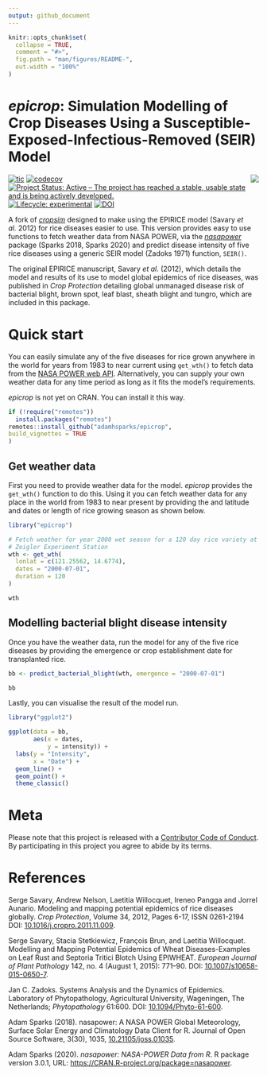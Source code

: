 ```yaml
---
output: github_document
---
```


<!-- README.md is generated from README.Rmd. Please edit that file -->

```r
knitr::opts_chunk$set(
  collapse = TRUE,
  comment = "#>",
  fig.path = "man/figures/README-",
  out.width = "100%"
)
```

# _epicrop_: Simulation Modelling of Crop Diseases Using a Susceptible-Exposed-Infectious-Removed (SEIR) Model

<img align="right" src="man/figures/logo.png">

<!-- badges: start -->

[![tic](https://github.com/adamhsparks/epicrop/workflows/tic/badge.svg?branch=main)](https://github.com/adamhsparks/epicrop/actions)
[![codecov](https://codecov.io/gh/adamhsparks/epicrop/branch/main/graph/badge.svg?token=NWrKsX9MaP)](https://codecov.io/gh/adamhsparks/epicrop)
[![Project Status: Active – The project has reached a stable, usable state and is being actively developed.](https://www.repostatus.org/badges/latest/active.svg)](https://www.repostatus.org/#active)
[![Lifecycle: experimental](https://img.shields.io/badge/lifecycle-experimental-orange.svg)](https://lifecycle.r-lib.org/articles/stages.html#experimental)
[![DOI](https://zenodo.org/badge/58613738.svg)](https://zenodo.org/badge/latestdoi/58613738)
<!-- badges: end -->

A fork of [_cropsim_](https://r-forge.r-project.org/R/?group_id=335) designed to make using the EPIRICE model (Savary _et al._ 2012) for rice diseases easier to use.
This version provides easy to use functions to fetch weather data from NASA POWER, via the [_nasapower_](https://cran.r-project.org/package=nasapower) package (Sparks 2018, Sparks 2020) and predict disease intensity of five rice diseases using a generic SEIR model (Zadoks 1971) function, `SEIR()`.

The original EPIRICE manuscript, Savary _et al._ (2012), which details the model and results of its use to model global epidemics of rice diseases, was published in _Crop Protection_ detailing global unmanaged disease risk of bacterial blight, brown spot, leaf blast, sheath blight and tungro, which are included in this package.

# Quick start

You can easily simulate any of the five diseases for rice grown anywhere in the world for years from 1983 to near current using `get_wth()` to fetch data from the [NASA POWER web API](https://power.larc.nasa.gov).
Alternatively, you can supply your own weather data for any time period as long as it fits the model’s requirements.

_epicrop_ is not yet on CRAN. You can install it this way.

``` r
if (!require("remotes"))
  install.packages("remotes")
remotes::install_github("adamhsparks/epicrop",
build_vignettes = TRUE
)
```

## Get weather data

First you need to provide weather data for the model. _epicrop_ provides the `get_wth()` function to do this.
Using it you can fetch weather data for any place in the world from 1983 to near present by providing the and latitude and dates or length of rice growing season as shown below.

```r
library("epicrop")

# Fetch weather for year 2000 wet season for a 120 day rice variety at the IRRI
# Zeigler Experiment Station
wth <- get_wth(
  lonlat = c(121.25562, 14.6774),
  dates = "2000-07-01",
  duration = 120
)

wth
```

## Modelling bacterial blight disease intensity

Once you have the weather data, run the model for any of the five rice diseases by providing the emergence or crop establishment date for transplanted rice.

```r
bb <- predict_bacterial_blight(wth, emergence = "2000-07-01")

bb
```


Lastly, you can visualise the result of the model run.

```r
library("ggplot2")

ggplot(data = bb,
       aes(x = dates,
           y = intensity)) +
  labs(y = "Intensity",
       x = "Date") +
  geom_line() +
  geom_point() +
  theme_classic()
```

# Meta

Please note that this project is released with a [Contributor Code of Conduct](CONDUCT.md).
By participating in this project you agree to abide by its terms.

# References

Serge Savary, Andrew Nelson, Laetitia Willocquet, Ireneo Pangga and Jorrel Aunario. Modeling and mapping potential epidemics of rice diseases globally. _Crop Protection_, Volume 34, 2012, Pages 6-17, ISSN 0261-2194 DOI: [10.1016/j.cropro.2011.11.009](https://doi.org/10.1016/j.cropro.2011.11.009).

Serge Savary, Stacia Stetkiewicz, François Brun, and Laetitia Willocquet. Modelling and Mapping Potential Epidemics of Wheat Diseases-Examples on Leaf Rust and Septoria Tritici Blotch Using EPIWHEAT. _European Journal of Plant Pathology_ 142, no. 4 (August 1, 2015): 771–90. DOI: [10.1007/s10658-015-0650-7](https://doi.org/10.1007/s10658-015-0650-7).

Jan C. Zadoks. Systems Analysis and the Dynamics of Epidemics. Laboratory of Phytopathology, Agricultural University, Wageningen, The Netherlands; _Phytopathology_ 61:600. DOI: [10.1094/Phyto-61-600](https://doi.org/10.1094/Phyto-61-600).

Adam Sparks (2018). nasapower: A NASA POWER Global Meteorology, Surface Solar Energy and Climatology Data Client for R. Journal of Open Source Software, 3(30), 1035, [10.21105/joss.01035](https://doi.org/10.21105/joss.01035).

Adam Sparks (2020). _nasapower: NASA-POWER Data from R_. R package version 3.0.1, URL: <https://CRAN.R-project.org/package=nasapower>.
